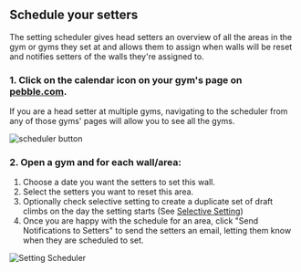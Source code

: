 ## Schedule your setters

The setting scheduler gives head setters an overview of all the areas in the gym or gyms they set at and allows them to assign when walls will be reset and notifies setters of the walls they're assigned to.

### 1. Click on the calendar icon on your gym's page on [pebble.com](https://www.pebble.com/gyms).

If you are a head setter at multiple gyms, navigating to the scheduler from any of those gyms' pages will allow you to see all the gyms.

![scheduler button](../images/setting-scheduler-btn.png)

### 2. Open a gym and for each wall/area:

1. Choose a date you want the setters to set this wall.
2. Select the setters you want to reset this area.
3. Optionally check selective setting to create a duplicate set of draft climbs on the day the setting starts (See [Selective Setting](/routesetting/selective-setting))
4. Once you are happy with the schedule for an area, click "Send Notifications to Setters" to send the setters an email, letting them know when they are scheduled to set.

![Setting Scheduler](../images/setting-scheduler.png)
